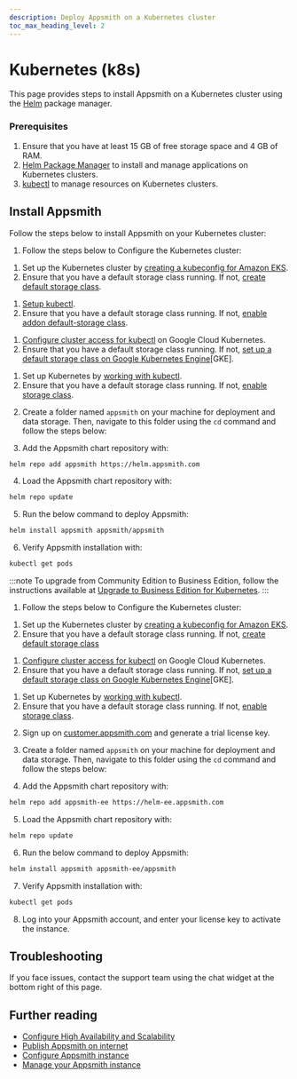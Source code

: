 ```yaml
---
description: Deploy Appsmith on a Kubernetes cluster
toc_max_heading_level: 2
---
```


# Kubernetes (k8s)

This page provides steps to install Appsmith on a Kubernetes cluster using the [Helm](https://helm.sh) package manager.

### Prerequisites
1. Ensure that you have at least 15 GB of free storage space and 4 GB of RAM.
2. [Helm Package Manager](https://helm.sh/docs/intro/install/) to install and manage applications on Kubernetes clusters.
3. [kubectl](https://kubernetes.io/docs/tasks/tools/#kubectl) to manage resources on Kubernetes clusters.

## Install Appsmith

Follow the steps below to install Appsmith on your Kubernetes cluster:

<Tabs groupId="appsmithEditions" queryString="current-edition">
  <TabItem label="Community Edition" value="communityEdition"> 

1. Follow the steps below to Configure the Kubernetes cluster:

<Tabs groupId="configurations" queryString="current-configuration">
 <TabItem label="AWS EKS" value="AWSEKS">

  1. Set up the Kubernetes cluster by [creating a kubeconfig for Amazon EKS](https://docs.aws.amazon.com/eks/latest/userguide/create-kubeconfig.html).
  2. Ensure that you have a default storage class running. If not, [create default storage class](https://docs.aws.amazon.com/eks/latest/userguide/storage-classes.html).

</TabItem>
<TabItem label="Minikube" value="Minikube">

  1. [Setup kubectl](https://minikube.sigs.k8s.io/docs/handbook/kubectl/).
  2. Ensure that you have a default storage class running. If not, [enable addon default-storage class](https://kubernetes.io/docs/tutorials/hello-minikube/#enable-addons).

</TabItem>
<TabItem label="Google Cloud Kubernetes" value="GoogleCloudKubernetes">

  1. [Configure cluster access for kubectl](https://cloud.google.com/kubernetes-engine/docs/how-to/cluster-access-for-kubectl) on Google Cloud Kubernetes.
  2. Ensure that you have a default storage class running. If not, [set up a default storage class on Google Kubernetes Engine](https://cloud.google.com/anthos/clusters/docs/on-prem/1.3/how-to/default-storage-class)[GKE].

</TabItem>
<TabItem label="Microk8s" value="Microk8s">

  1. Set up Kubernetes by [working with kubectl](https://microk8s.io/docs/working-with-kubectl).
  2. Ensure that you have a default storage class running. If not, [enable storage class](https://microk8s.io/docs/command-reference#heading--microk8s-enable).
    
</TabItem>
</Tabs>

  2. Create a folder named `appsmith` on your machine for deployment and data storage. Then, navigate to this folder using the `cd` command and follow the steps below:

  3. Add the Appsmith chart repository with:

  ```bash
  helm repo add appsmith https://helm.appsmith.com
  ```

  4. Load the Appsmith chart repository with:
  ```bash
  helm repo update
  ```

  5. Run the below command to deploy Appsmith:
  ```bash
  helm install appsmith appsmith/appsmith
  ```

  6. Verify Appsmith installation with:
  ```bash
  kubectl get pods
  ```

</TabItem>
<TabItem label="Business Edition" value="businessEdition"> 

:::note
To upgrade from Community Edition to Business Edition, follow the instructions available at [Upgrade to Business Edition for Kubernetes](/getting-started/setup/upgrade-to-business-edition/kubernetes).
:::

1. Follow the steps below to Configure the Kubernetes cluster:

<Tabs groupId="configurations" queryString="current-configuration">
 <TabItem label="AWS EKS" value="AWSEKS">

  1. Set up the Kubernetes cluster by [creating a kubeconfig for Amazon EKS](https://docs.aws.amazon.com/eks/latest/userguide/create-kubeconfig.html).
  2. Ensure that you have a default storage class running. If not, [create default storage class](https://docs.aws.amazon.com/eks/latest/userguide/storage-classes.html)

</TabItem>
<TabItem label="Google Cloud Kubernetes" value="GoogleCloudKubernetes">

  1. [Configure cluster access for kubectl](https://cloud.google.com/kubernetes-engine/docs/how-to/cluster-access-for-kubectl) on Google Cloud Kubernetes.
  2. Ensure that you have a default storage class running. If not, [set up a default storage class on Google Kubernetes Engine](https://cloud.google.com/anthos/clusters/docs/on-prem/1.3/how-to/default-storage-class)[GKE].

</TabItem>
<TabItem label="Microk8s" value="Microk8s">

  1. Set up Kubernetes by [working with kubectl](https://microk8s.io/docs/working-with-kubectl).
  2. Ensure that you have a default storage class running. If not, [enable storage class](https://microk8s.io/docs/command-reference#heading--microk8s-enable).
    
</TabItem>
</Tabs>

2. Sign up on [customer.appsmith.com](https://customer.appsmith.com/) and generate a trial license key.

3. Create a folder named `appsmith` on your machine for deployment and data storage. Then, navigate to this folder using the `cd` command and follow the steps below:

4. Add the Appsmith chart repository with:

```bash
helm repo add appsmith-ee https://helm-ee.appsmith.com
```
5. Load the Appsmith chart repository with:

```bash
helm repo update
```
6. Run the below command to deploy Appsmith:

```bash
helm install appsmith appsmith-ee/appsmith
```

7. Verify Appsmith installation with:

```bash
kubectl get pods
```

8. Log into your Appsmith account, and enter your license key to activate the instance.


</TabItem>
</Tabs>   

## Troubleshooting
If you face issues, contact the support team using the chat widget at the bottom right of this page.

## Further reading

* [Configure High Availability and Scalability](/getting-started/setup/installation-guides/kubernetes/configure-high-availability)
* [Publish Appsmith on internet](/getting-started/setup/installation-guides/kubernetes/publish-appsmith-online)
* [Configure Appsmith instance](/getting-started/setup/instance-configuration#configure-helm-installations)
* [Manage your Appsmith instance](/getting-started/setup/instance-management)
